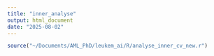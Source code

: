 ```yaml
---
title: "inner_analyse"
output: html_document
date: "2025-08-02"
---
```


```r
source("~/Documents/AML_PhD/leukem_ai/R/analyse_inner_cv_new.r")
```







